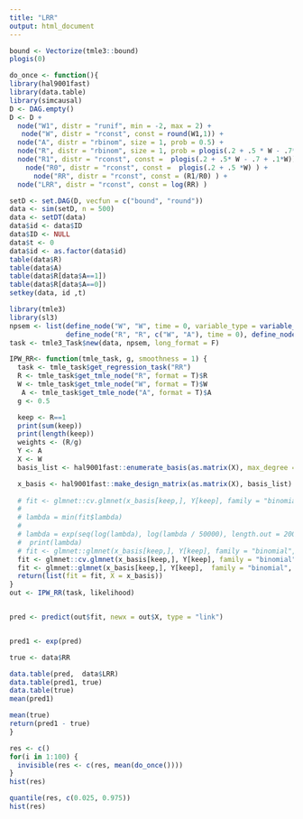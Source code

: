```yaml
---
title: "LRR"
output: html_document
---
```



```r
bound <- Vectorize(tmle3::bound)
plogis(0)
```


```r

do_once <- function(){
library(hal9001fast)
library(data.table)
library(simcausal)
D <- DAG.empty()
D <- D +
  node("W1", distr = "runif", min = -2, max = 2) +
   node("W", distr = "rconst", const = round(W1,1)) +
  node("A", distr = "rbinom", size = 1, prob = 0.5) +
  node("R", distr = "rbinom", size = 1, prob = plogis(.2 + .5 * W - .7*A + .1*A*W ) )+
  node("R1", distr = "rconst", const =  plogis(.2 + .5* W - .7 + .1*W)) +
    node("R0", distr = "rconst", const =  plogis(.2 + .5 *W) ) +
      node("RR", distr = "rconst", const = (R1/R0) ) +
  node("LRR", distr = "rconst", const = log(RR) ) 

setD <- set.DAG(D, vecfun = c("bound", "round"))
data <- sim(setD, n = 500)
data <- setDT(data)
data$id <- data$ID
data$ID <- NULL
data$t <- 0
data$id <- as.factor(data$id)
table(data$R)
table(data$A)
table(data$R[data$A==1])
table(data$R[data$A==0])
setkey(data, id ,t)

library(tmle3)
library(sl3)
npsem <- list(define_node("W", "W", time = 0, variable_type = variable_type("continuous")), define_node("A", "A", c("W"), time = 0), 
              define_node("R", "R", c("W", "A"), time = 0), define_node("RR", "R", c("W", "A"), time = 0))
task <- tmle3_Task$new(data, npsem, long_format = F)

IPW_RR<- function(tmle_task, g, smoothness = 1) {
  task <- tmle_task$get_regression_task("RR")
  R <- tmle_task$get_tmle_node("R", format = T)$R
  W <- tmle_task$get_tmle_node("W", format = T)$W
   A <- tmle_task$get_tmle_node("A", format = T)$A
  g <- 0.5

  keep <- R==1
  print(sum(keep))
  print(length(keep))
  weights <- (R/g)
  Y <- A
  X <- W
  basis_list <- hal9001fast::enumerate_basis(as.matrix(X), max_degree = 3, order_map = c(smoothness), include_zero_order = T, include_lower_order = T)

  x_basis <- hal9001fast::make_design_matrix(as.matrix(X), basis_list)
 
  # fit <- glmnet::cv.glmnet(x_basis[keep,], Y[keep], family = "binomial", weights = weights[keep], standardize = F, nlambda = 200, thresh = 1e-10)
  # 
  # lambda = min(fit$lambda)
  # 
  # lambda = exp(seq(log(lambda), log(lambda / 50000), length.out = 200))
  #  print(lambda)
  # fit <- glmnet::glmnet(x_basis[keep,], Y[keep], family = "binomial", weights = weights[keep], standardize = F, nlambda = 200, thresh = 1e-10, lambda = lambda)
  fit <- glmnet::cv.glmnet(x_basis[keep,], Y[keep], family = "binomial", weights = weights[keep], standardize = F, nlambda = 200)
  fit <- glmnet::glmnet(x_basis[keep,], Y[keep],  family = "binomial", weights = weights[keep], standardize = F, lambda = fit$lambda.min )
  return(list(fit = fit, X = x_basis))
}
out <- IPW_RR(task, likelihood)


pred <- predict(out$fit, newx = out$X, type = "link")


pred1 <- exp(pred)

true <- data$RR

data.table(pred,  data$LRR)
data.table(pred1, true)
data.table(true)
mean(pred1)

mean(true)
return(pred1 - true)
}
```


```r
res <- c()
for(i in 1:100) {
  invisible(res <- c(res, mean(do_once())))
}
hist(res)

```

```r
quantile(res, c(0.025, 0.975))
hist(res)
```



